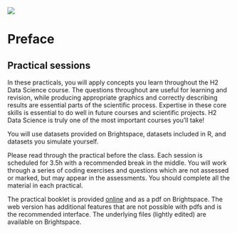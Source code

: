 ![](figs/beach_normal.png){fig-align="center"}

# Preface {#sec-preface .unnumbered}

## Practical sessions

In these practicals, you will apply concepts you learn throughout the H2 Data Science course. The questions throughout are useful for learning and revision, while producing appropriate graphics and correctly describing results are essential parts of the scientific process. Expertise in these core skills is essential to do well in future courses and scientific projects. H2 Data Science is truly one of the most important courses you'll take!

You will use datasets provided on Brightspace, datasets included in R, and datasets you simulate yourself.

Please read through the practical before the class. Each session is scheduled for 3.5h with a recommended break in the middle. You will work through a series of coding exercises and questions which are not assessed or marked, but may appear in the assessments. You should complete all the material in each practical.

The practical booklet is provided [online](https://sz-tim.quarto.pub/h2ds-practicals/) and as a pdf on Brightspace. The web version has additional features that are not possible with pdfs and is the recommended interface. The underlying files (lightly edited) are available on Brightspace.
